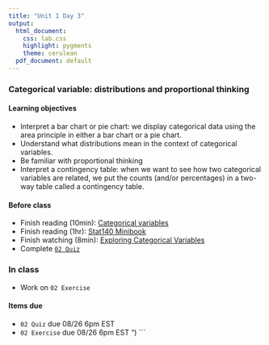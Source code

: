 ```yaml
---
title: "Unit 1 Day 3"
output: 
  html_document:
    css: lab.css
    highlight: pygments
    theme: cerulean
  pdf_document: default
---
```


### Categorical variable: distributions and proportional thinking

#### Learning objectives 
* Interpret a bar chart or pie chart: we display categorical data using the area principle in either a bar chart or a pie chart.
* Understand what distributions mean in the context of categorical variables.
* Be familiar with proportional thinking
* Interpret a contingency table: when we want to see how two categorical variables are related, we put the counts (and/or percentages) in a two-way table called a contingency table.

#### Before class
* Finish reading (10min): [Categorical variables](https://piazza.com/class_profile/get_resource/kcqqet0ou724kc/ke8xfvsn8mb259)
* Finish reading (1hr): [Stat140 Minibook](https://sshanshans.github.io/stat140/reading/u1d3.html) 
* Finish watching (8min): [Exploring Categorical Variables](https://www.coursera.org/learn/probability-intro/lecture/vEjt0/exploring-categorical-variables)
* Complete [`02 Quiz`](http://138.110.84.108:3838/sshan/quiz/Unit1/#section-quiz-1)


### In class
* Work on `02 Exercise`

#### Items due
* ```02 Quiz``` due 08/26 6pm EST
* ```02 Exercise``` due 08/26 6pm EST
")
```
